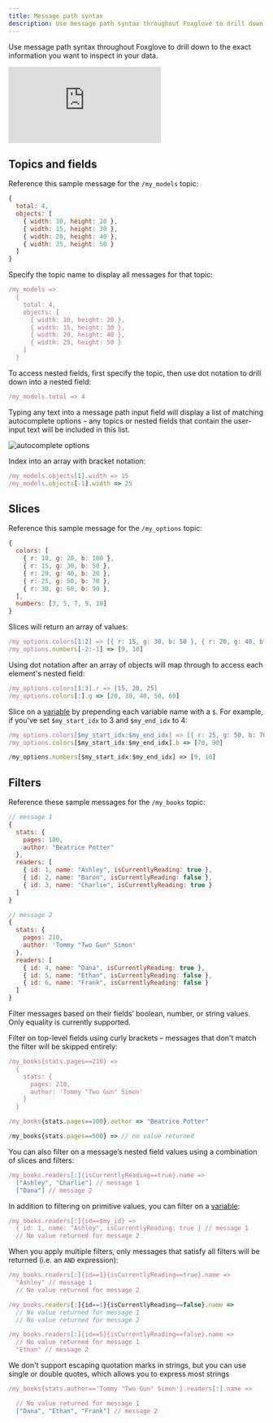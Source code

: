 ```yaml
---
title: Message path syntax
description: Use message path syntax throughout Foxglove to drill down to the exact information you want to inspect in your data.
---
```


Use message path syntax throughout Foxglove to drill down to the exact information you want to inspect in your data.

<div className="relative h-0" style={{ paddingBottom: "55%" }}>
  <iframe
    className="absolute w-full h-full max-w-full max-h-full top-0 left-0"
    src="https://www.youtube.com/embed/ezRtU0nlkc4"
    title="YouTube video player – Using Message Path Syntax in Foxglove"
    frameBorder="0"
    allow="accelerometer; autoplay; clipboard-write; encrypted-media; gyroscope; picture-in-picture"
    allowFullScreen
  ></iframe>
</div>

## Topics and fields

Reference this sample message for the `/my_models` topic:

```js
{
  total: 4,
  objects: [
    { width: 10, height: 20 },
    { width: 15, height: 30 },
    { width: 20, height: 40 },
    { width: 25, height: 50 }
  ]
}
```

Specify the topic name to display all messages for that topic:

```js
/my_models =>
  {
    total: 4,
    objects: [
      { width: 10, height: 20 },
      { width: 15, height: 30 },
      { width: 20, height: 40 },
      { width: 25, height: 50 }
    ]
  }
```

To access nested fields, first specify the topic, then use dot notation to drill down into a nested field:

```js
/my_models.total => 4
```

Typing any text into a message path input field will display a list of matching autocomplete options – any topics or nested fields that contain the user-input text will be included in this list.

![autocomplete options](/img/docs/studio/app-concepts/message-path-syntax/autocomplete.webp)

Index into an array with bracket notation:

```js
/my_models.objects[1].width => 15
/my_models.objects[-1].width => 25
```

## Slices

Reference this sample message for the `/my_options` topic:

```js
{
  colors: [
    { r: 10, g: 20, b: 100 },
    { r: 15, g: 30, b: 50 },
    { r: 20, g: 40, b: 20 },
    { r: 25, g: 50, b: 70 },
    { r: 30, g: 60, b: 90 },
  ],
  numbers: [3, 5, 7, 9, 10]
}
```

Slices will return an array of values:

```js
/my_options.colors[1:2] => [{ r: 15, g: 30, b: 50 }, { r: 20, g: 40, b: 20 }]
/my_options.numbers[-2:-1] => [9, 10]
```

Using dot notation after an array of objects will map through to access each element's nested field:

```js
/my_options.colors[1:3].r => [15, 20, 25]
/my_options.colors[:].g => [20, 30, 40, 50, 60]
```

Slice on a [variable](/docs/studio/app-concepts/variables) by prepending each variable name with a `$`. For example, if you've set `$my_start_idx` to 3 and `$my_end_idx` to 4:

```js
/my_options.colors[$my_start_idx:$my_end_idx] => [{ r: 25, g: 50, b: 70 }, { r: 30, g: 60, b: 90 }]
/my_options.colors[$my_start_idx:$my_end_idx].b => [70, 90]

/my_options.numbers[$my_start_idx:$my_end_idx] => [9, 10]
```

## Filters

Reference these sample messages for the `/my_books` topic:

```js
// message 1
{
  stats: {
    pages: 100,
    author: "Beatrice Potter"
  },
  readers: [
    { id: 1, name: "Ashley", isCurrentlyReading: true },
    { id: 2, name: "Baron", isCurrentlyReading: false },
    { id: 3, name: "Charlie", isCurrentlyReading: true }
  ]
}

// message 2
{
  stats: {
    pages: 210,
    author: 'Tommy "Two Gun" Simon'
  },
  readers: [
    { id: 4, name: "Dana", isCurrentlyReading: true },
    { id: 5, name: "Ethan", isCurrentlyReading: false },
    { id: 6, name: "Frank", isCurrentlyReading: false }
  ]
}
```

Filter messages based on their fields’ boolean, number, or string values. Only equality is currently supported.

Filter on top-level fields using curly brackets – messages that don't match the filter will be skipped entirely:

```js
/my_books{stats.pages==210} =>
  {
    stats: {
      pages: 210,
      author: 'Tommy "Two Gun" Simon'
    }
  }

/my_books{stats.pages==100}.author => "Beatrice Potter"

/my_books{stats.pages==500} => // no value returned
```

You can also filter on a message’s nested field values using a combination of slices and filters:

```js
/my_books.readers[:]{isCurrentlyReading==true}.name =>
  ["Ashley", "Charlie"] // message 1
  ["Dana"] // message 2
```

In addition to filtering on primitive values, you can filter on a [variable](/docs/studio/app-concepts/variables):

```js
/my_books.readers[:]{id==$my_id} =>
  { id: 1, name: "Ashley", isCurrentlyReading: true } // message 1
  // No value returned for message 2
```

When you apply multiple filters, only messages that satisfy all filters will be returned (i.e. an `AND` expression):

```js
/my_books.readers[:]{id==1}{isCurrentlyReading==true}.name =>
  "Ashley" // message 1
  // No value returned for message 2

/my_books.readers[:]{id==1}{isCurrentlyReading==false}.name =>
  // No value returned for message 1
  // No value returned for message 2

/my_books.readers[:]{id==5}{isCurrentlyReading==false}.name =>
  // No value returned for message 1
  "Ethan" // message 2
```

We don't support escaping quotation marks in strings, but you can use single or double quotes, which allows you to express most strings

```js
/my_books{stats.author=='Tommy "Two Gun" Simon'}.readers[:].name =>

  // No value returned for message 1
  ["Dana", "Ethan", "Frank"] // message 2
```
